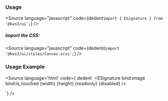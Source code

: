 
<Version />
<Description
  markdown={dedent`
# ESignature
## ESignature component for taking user pen input.
`}
/>

<Meta of={Stories} />
<Canvas of={Stories.Main} />
<Controls />

### Usage

<Source
  language="javascript"
  code={dedent`import { ESignature } from '@kws3/ui';`}
/>

##### Import the CSS:

<Source
  language="javascript"
  code={dedent`@import '@kws3/ui/styles/Canvas.scss';`}
/>

### Usage Example
<Source
  language='html'
  code={ dedent`
    <ESignature
      bind:image
      bind:is_touched
      {width}
      {height}
      {readonly}
      {disabled}
    />
    
  <script>
      height = "170px",
      background_image = "",
      readonly = false,
      disabled = false,
      image = "",
      is_touched = false;
    
  </script>
  `}
/>

